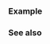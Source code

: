 {{include page|cpp/chrono/year_and_month operator arith|year_month_day_last}}

===Example===
{{example
|code=
#include &lt;cassert&gt;
#include &lt;chrono&gt;

int main()
{
    auto ymdl{11/std::chrono::last/2020};

    ymdl += std::chrono::years(15);
    assert(ymdl.day() == std::chrono::day(30));
    assert(ymdl.month() == std::chrono::November);
    assert(ymdl.year() == std::chrono::year(2035));

    ymdl -= std::chrono::months(6);
    assert(ymdl.day() == std::chrono::day(31));
    assert(ymdl.month() == std::chrono::May);
    assert(ymdl.year() == std::chrono::year(2035));
}
}}

===See also===
{{dsc begin}}
{{dsc inc|{{BASEPAGENAMEE}}/dsc operator arith 2}}
{{dsc end}}

{{langlinks|es|ja|ru|zh}}